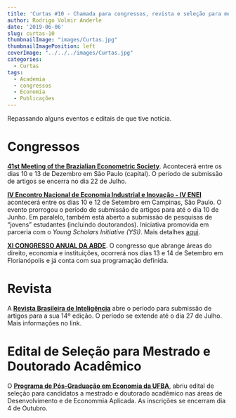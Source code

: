 ---
title: 'Curtas #10 - Chamada para congressos, revista e seleção para mestrao e doutorado acadêmico'
author: Rodrigo Volmir Anderle
date: '2019-06-06'
slug: curtas-10
thumbnailImage: "images/Curtas.jpg"
thumbnailImagePosition: left
coverImage: "../../../images/Curtas.jpg"
categories:
  - Curtas
tags:
  - Academia
  - congressos
  - Economia
  - Publicações
---

Repassando alguns eventos e editais de que tive notícia.

# Congressos

[**41st Meeting of the Brazialian Econometric Society**](https://www.sbe.org.br/cpia-de-submisso-40ebe). Acontecerá entre os dias 10 e 13 de Dezembro em São Paulo (capital). O período de submissão de artigos se encerra no dia 22 de Julho.

[**IV Encontro Nacional de Economia Industrial e Inovação - IV ENEI**](http://www.abein.org/iv-enei) acontecerá entre os dias 10 e 12 de Setembro em Campinas, São Paulo. O evento prorrogou o período de submissão de artigos para até o dia 10 de Junho. Em paralelo, também está aberto a submissão de pesquisas de "jovens" estudantes (incluindo doutorandos). Iniciativa promovida em parceria com o *Young Scholars Initiative (YSI)*. Mais detalhes [aqui](http://www.abein.org/iv-enei-young-scholars-iniciative-ysis).

[**XI CONGRESSO ANUAL DA ABDE**](https://xicongressoabde.eventize.com.br/index.php?pagina=1). O congresso que abrange áreas do direito, economia e instituições, ocorrerá nos dias 13 e 14 de Setembro em Florianópolis e já conta com sua programação definida.

# Revista

A [**Revista Brasileira de Inteligência**](http://www.abin.gov.br/revista-brasileira-de-inteligencia/) abre o período para submissão de artigos para a sua 14º edição. O período se extende até o dia 27 de Julho. Mais informações no link.

# Edital de Seleção para Mestrado e Doutorado Acadêmico

O [**Programa de Pós-Graduação em Economia da UFBA**](https://ppgeconomia.ufba.br/editais-publicados), abriu edital de seleção para candidatos a mestrado e doutorado acadêmico nas áreas de Desenvolvimento e de Econommia Aplicada. As inscrições se encerram dia 4 de Outubro.
